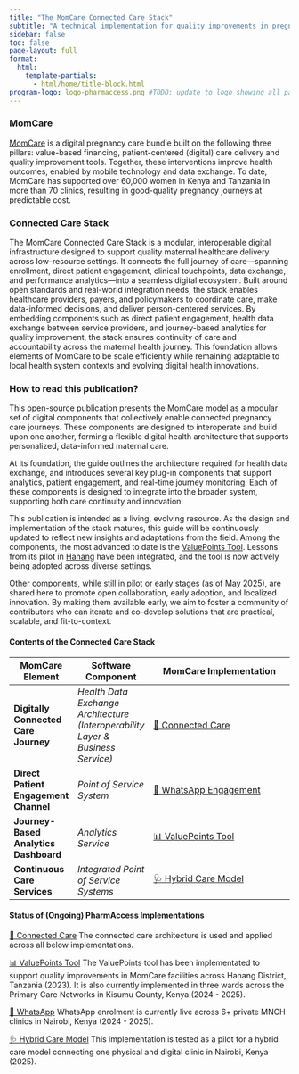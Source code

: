 ```yaml
---
title: "The MomCare Connected Care Stack"
subtitle: "A technical implementation for quality improvements in pregnancy care."
sidebar: false
toc: false
page-layout: full
format:
  html:
    template-partials:
      - html/home/title-block.html
program-logo: logo-pharmaccess.png #TODO: update to logo showing all partners
---
```


### MomCare 
[MomCare](/momcare.qmd) is a digital pregnancy care bundle built on the following three pillars:  value-based financing, patient-centered (digital) care delivery and quality improvement tools. Together, these interventions improve health outcomes, enabled by mobile technology and data exchange. To date, MomCare has supported over 60,000 women in Kenya and Tanzania in more than 70 clinics, resulting in good-quality pregnancy journeys at predictable cost. 

### Connected Care Stack

The MomCare Connected Care Stack is a modular, interoperable digital infrastructure designed to support quality maternal healthcare delivery across low-resource settings. It connects the full journey of care—spanning enrollment, direct patient engagement, clinical touchpoints, data exchange, and performance analytics—into a seamless digital ecosystem. Built around open standards and real-world integration needs, the stack enables healthcare providers, payers, and policymakers to coordinate care, make data-informed decisions, and deliver person-centered services. By embedding components such as direct patient engagement, health data exchange between service providers, and journey-based analytics for quality improvement, the stack ensures continuity of care and accountability across the maternal health journey. This foundation allows elements of MomCare to be scale efficiently while remaining adaptable to local health system contexts and evolving digital health innovations.

### How to read this publication? 
This open-source publication presents the MomCare model as a modular set of digital components that collectively enable connected pregnancy care journeys. These components are designed to interoperate and build upon one another, forming a flexible digital health architecture that supports personalized, data-informed maternal care.

At its foundation, the guide outlines the architecture required for health data exchange, and introduces several key plug-in components that support analytics, patient engagement, and real-time journey monitoring. Each of these components is designed to integrate into the broader system, supporting both care continuity and innovation.

This publication is intended as a living, evolving resource. As the design and implementation of the stack matures, this guide will be continuously updated to reflect new insights and adaptations from the field. Among the components, the most advanced to date is the [ValuePoints Tool](https://pharmaccess.github.io/momcare-valuepoints-documentation/docs/vp/narrative/valuepoints.html). Lessons from its pilot in [Hanang](/vp/narrative/hanang.qmd) have been integrated, and the tool is now actively being adopted across diverse settings.

Other components, while still in pilot or early stages (as of May 2025), are shared here to promote open collaboration, early adoption, and localized innovation. By making them available early, we aim to foster a community of contributors who can iterate and co-develop solutions that are practical, scalable, and fit-to-context.

#### Contents of the Connected Care Stack
| **MomCare Element**                | **Software Component**                                                  | **MomCare Implementation**                                                                                                                               |
|-----------------------------------|-------------------------------------------------------------------------|----------------------------------------------------------------------------------------------------------------------------------------------------------|
| **Digitally Connected Care Journey** | *Health Data Exchange Architecture*  <br> _(Interoperability Layer & Business Service)_ | [🔗 Connected Care](/docs/mamatoto/index.qmd)                                                                                   |
| **Direct Patient Engagement Channel** | *Point of Service System*                                               | [💬 WhatsApp Engagement](docs/whatsapp/narrative.html)                                                                                                              |
| **Journey-Based Analytics Dashboard** | *Analytics Service*                                                     | [📊 ValuePoints Tool](https://pharmaccess.github.io/momcare-valuepoints-documentation/docs/vp/narrative/valuepoints.html)                                |
| **Continuous Care Services**         | *Integrated Point of Service Systems*                                   | [🩺 Hybrid Care Model](https://pharmaccess.github.io/momcare-valuepoints-documentation/docs/hybridcaremodel/narrative.html)                              |

#### Status of (Ongoing) PharmAccess Implementations
[🔗 Connected Care](/docs/mamatoto/index.qmd)
The connected care architecture is used and applied across all below implementations. 

[📊 ValuePoints Tool](https://pharmaccess.github.io/momcare-valuepoints-documentation/docs/vp/narrative/valuepoints.html)
The ValuePoints tool has been implementated to support quality improvements in MomCare facilities across Hanang District, Tanzania (2023). It is also currently implemented in three wards across the Primary Care Networks in Kisumu County, Kenya (2024 - 2025). 

[💬 WhatsApp](docs/whatsapp/narrative.html)
WhatsApp enrolment is currently live across 6+ private MNCH clinics in Nairobi, Kenya (2024 - 2025).

[🩺 Hybrid Care Model](https://pharmaccess.github.io/momcare-valuepoints-documentation/docs/hybridcaremodel/narrative.html) 
This implementation is tested as a pilot for a hybrid care model connecting one physical and digital clinic in Nairobi, Kenya (2025). 

